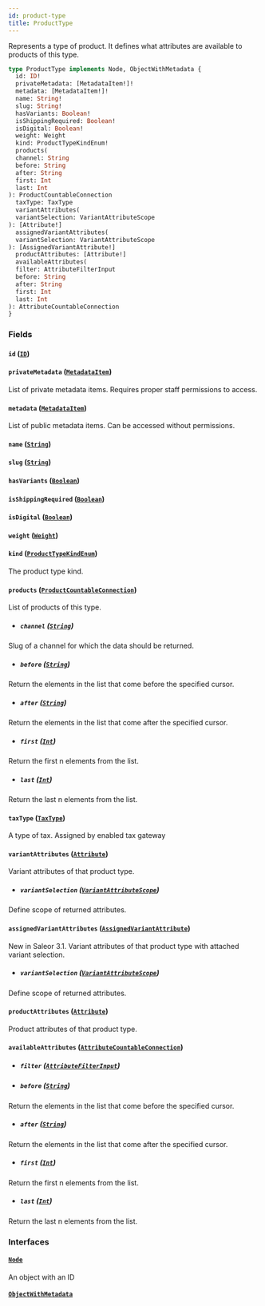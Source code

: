 ```yaml
---
id: product-type
title: ProductType
---
```



Represents a type of product. It defines what attributes are available to products of this type.

```graphql
type ProductType implements Node, ObjectWithMetadata {
  id: ID!
  privateMetadata: [MetadataItem!]!
  metadata: [MetadataItem!]!
  name: String!
  slug: String!
  hasVariants: Boolean!
  isShippingRequired: Boolean!
  isDigital: Boolean!
  weight: Weight
  kind: ProductTypeKindEnum!
  products(
  channel: String
  before: String
  after: String
  first: Int
  last: Int
): ProductCountableConnection
  taxType: TaxType
  variantAttributes(
  variantSelection: VariantAttributeScope
): [Attribute!]
  assignedVariantAttributes(
  variantSelection: VariantAttributeScope
): [AssignedVariantAttribute!]
  productAttributes: [Attribute!]
  availableAttributes(
  filter: AttributeFilterInput
  before: String
  after: String
  first: Int
  last: Int
): AttributeCountableConnection
}
```


### Fields

#### `id` ([`ID`](../../../developer/api-reference/scalars/id))




#### `privateMetadata` ([`MetadataItem`](../../../developer/api-reference/objects/metadata-item))

List of private metadata items. Requires proper staff permissions to access.


#### `metadata` ([`MetadataItem`](../../../developer/api-reference/objects/metadata-item))

List of public metadata items. Can be accessed without permissions.


#### `name` ([`String`](../../../developer/api-reference/scalars/string))




#### `slug` ([`String`](../../../developer/api-reference/scalars/string))




#### `hasVariants` ([`Boolean`](../../../developer/api-reference/scalars/boolean))




#### `isShippingRequired` ([`Boolean`](../../../developer/api-reference/scalars/boolean))




#### `isDigital` ([`Boolean`](../../../developer/api-reference/scalars/boolean))




#### `weight` ([`Weight`](../../../developer/api-reference/objects/weight))




#### `kind` ([`ProductTypeKindEnum`](../../../developer/api-reference/enums/product-type-kind-enum))

The product type kind.


#### `products` ([`ProductCountableConnection`](../../../developer/api-reference/objects/product-countable-connection))

List of products of this type.
- ##### `channel` ([`String`](../../../developer/api-reference/scalars/string))

Slug of a channel for which the data should be returned.


- ##### `before` ([`String`](../../../developer/api-reference/scalars/string))

Return the elements in the list that come before the specified cursor.


- ##### `after` ([`String`](../../../developer/api-reference/scalars/string))

Return the elements in the list that come after the specified cursor.


- ##### `first` ([`Int`](../../../developer/api-reference/scalars/int))

Return the first n elements from the list.


- ##### `last` ([`Int`](../../../developer/api-reference/scalars/int))

Return the last n elements from the list.


#### `taxType` ([`TaxType`](../../../developer/api-reference/objects/tax-type))

A type of tax. Assigned by enabled tax gateway


#### `variantAttributes` ([`Attribute`](../../../developer/api-reference/objects/attribute))

Variant attributes of that product type.
- ##### `variantSelection` ([`VariantAttributeScope`](../../../developer/api-reference/enums/variant-attribute-scope))

Define scope of returned attributes.


#### `assignedVariantAttributes` ([`AssignedVariantAttribute`](../../../developer/api-reference/objects/assigned-variant-attribute))

New in Saleor 3.1. Variant attributes of that product type with attached variant selection.
- ##### `variantSelection` ([`VariantAttributeScope`](../../../developer/api-reference/enums/variant-attribute-scope))

Define scope of returned attributes.


#### `productAttributes` ([`Attribute`](../../../developer/api-reference/objects/attribute))

Product attributes of that product type.


#### `availableAttributes` ([`AttributeCountableConnection`](../../../developer/api-reference/objects/attribute-countable-connection))


- ##### `filter` ([`AttributeFilterInput`](../../../developer/api-reference/inputs/attribute-filter-input))




- ##### `before` ([`String`](../../../developer/api-reference/scalars/string))

Return the elements in the list that come before the specified cursor.


- ##### `after` ([`String`](../../../developer/api-reference/scalars/string))

Return the elements in the list that come after the specified cursor.


- ##### `first` ([`Int`](../../../developer/api-reference/scalars/int))

Return the first n elements from the list.


- ##### `last` ([`Int`](../../../developer/api-reference/scalars/int))

Return the last n elements from the list.


### Interfaces

#### [`Node`](../../../developer/api-reference/interfaces/node) 

An object with an ID


#### [`ObjectWithMetadata`](../../../developer/api-reference/interfaces/object-with-metadata) 






